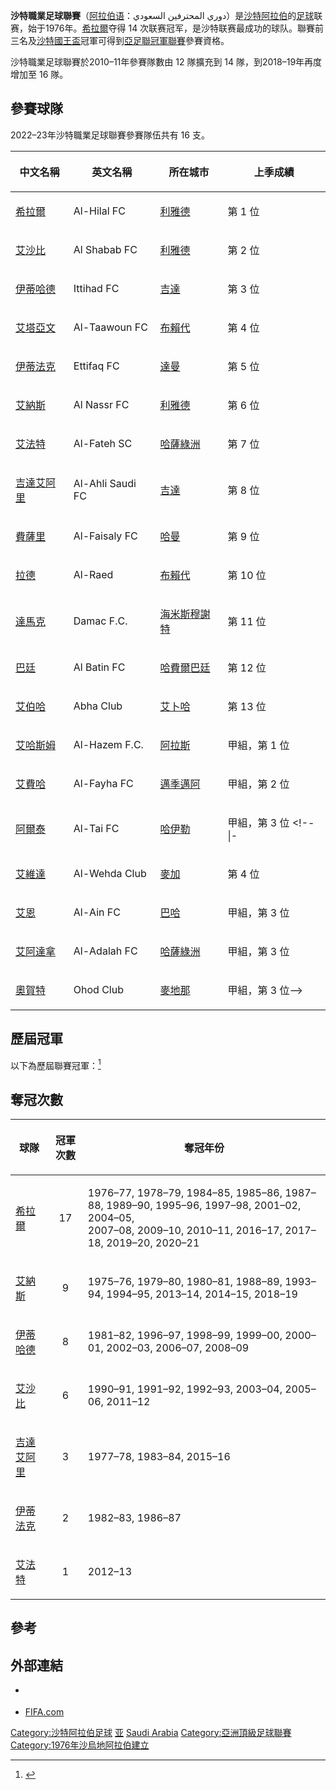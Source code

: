 {{noteTA
|G1=足球
|G2=沙特职业足球联赛
|G3=地名
|T=zh-cn:沙特职业足球联赛; zh-hk:沙特職業足球聯賽; zh-tw:沙烏地職業足球聯賽; 
|1=zh-cn:沙特职业足球联赛; zh-hk:沙特職業足球聯賽; zh-tw:沙烏地職業足球聯賽; 
}}
{{Infobox football league
| name             = 沙特職業足球聯賽
| image            = 
| pixels           = 
| country          = 沙特阿拉伯
| confed           = [[亞洲足球聯合總會|AFC]]（[[亞洲|亞洲]]）
| founded          = {{Start date and age|1976}}
| teams            = 16 隊
| relegation       = [[沙特甲組足球聯賽|沙特甲組足球聯賽]]
| level            = 第 1 級
| domest_cup       = [[沙特國王盃|沙特國王盃]]<br /> [[沙特超級盃|沙特超級盃]]
| confed_cup       = [[亞洲聯賽冠軍盃|亞洲聯賽冠軍盃]]<br /> [[阿拉伯球會冠軍盃|阿拉伯球會冠軍盃]]
| season           = 2020–21
| champions        = [[沙特希拉爾足球俱樂部|希拉爾]]（第 17 次）
| most_champs      = [[沙特希拉爾足球俱樂部|希拉爾]]（17 次）
| website          = [http://www.spl.com.sa/ 官方網站]
}}

'''沙特職業足球聯賽'''（[[阿拉伯语|阿拉伯语]]：دوري المحترفين السعودي）是[[沙特阿拉伯|沙特阿拉伯]]的[[足球|足球]]联赛，始于1976年。[[沙特希拉爾足球俱樂部|希拉爾]]夺得 14 次联赛冠军，是沙特联赛最成功的球队。聯賽前三名及[[沙特國王盃|沙特國王盃]]冠軍可得到[[亞足聯冠軍聯賽|亞足聯冠軍聯賽]]參賽資格。

沙特職業足球聯賽於2010–11年參賽隊數由 12 隊擴充到 14 隊，到2018–19年再度增加至 16 隊。

== 參賽球隊 ==
2022–23年沙特職業足球聯賽參賽隊伍共有 16 支。

{| class="wikitable" style=font-size:100%
|-
!中文名稱
!英文名稱
!所在城市
!上季成績
|-
|[[沙特希拉爾足球俱樂部|希拉爾]] || Al-Hilal FC || [[利雅德|利雅德]] || 第 1 位
|-
|[[利雅得艾沙比足球會|艾沙比]] || Al Shabab FC || [[利雅德|利雅德]] || 第 2 位
|-
|[[伊蒂哈德足球俱樂部|伊蒂哈德]] || Ittihad FC || [[吉達|吉達]] || 第 3 位
|-
|[[艾塔亞文足球會|艾塔亞文]] || Al-Taawoun FC || [[布賴代|布賴代]] || 第 4 位
|-
|[[伊蒂法克足球俱樂部|伊蒂法克]] || Ettifaq FC || [[達曼_(沙特阿拉伯)|達曼]] || 第 5 位
|-
|[[艾納斯足球會|艾納斯]] || Al Nassr FC || [[利雅德|利雅德]] || 第 6 位
|-
|[[艾法特足球會|艾法特]] || Al-Fateh SC || [[哈薩綠洲|哈薩綠洲]] || 第 7 位
|-
|[[沙特艾阿里足球會|吉達艾阿里]] || Al-Ahli Saudi FC || [[吉達|吉達]] || 第 8 位
|-
|[[費薩里足球會|費薩里]] || Al-Faisaly FC || [[哈曼|哈曼]] || 第 9 位
|-
|[[阿爾拉德足球會|拉德]] || Al-Raed || [[布賴代|布賴代]] || 第 10 位
|-
|[[達馬克足球會|達馬克]] || Damac F.C. || [[海米斯穆謝特|海米斯穆謝特]] || 第 11 位
|-
|[[艾巴廷足球會|巴廷]] || Al Batin FC || [[哈費爾巴廷|哈費爾巴廷]] || 第 12 位
|-
|[[艾伯哈足球會|艾伯哈]] || Abha Club || [[艾卜哈|艾卜哈]] || 第 13 位
|-
|[[艾哈斯姆足球會|艾哈斯姆]] || Al-Hazem F.C. || [[阿拉斯|阿拉斯]] || 甲組，第 1 位
|-
|[[艾費哈足球會|艾費哈]] || Al-Fayha FC || [[邁季邁阿|邁季邁阿]] || 甲組，第 2 位
|-
|[[阿爾泰足球會|阿爾泰]] || Al-Tai FC || [[哈伊勒|哈伊勒]] || 甲組，第 3 位
<!--|-
|[[艾卡迪沙足球會|艾卡迪沙]] || Al-Qadisiyah FC || [[拜爾|拜爾]] || 甲組，第 2 位
|-
|[[艾維達體育會|艾維達]] || Al-Wehda Club || [[麥加|麥加]] || 第 4 位
|-
|[[沙特艾恩足球會|艾恩]] || Al-Ain FC || [[巴哈_(沙特阿拉伯)|巴哈]] || 甲組，第 3 位
|-
|[[艾阿達拿足球會|艾阿達拿]] || Al-Adalah FC || [[哈薩綠洲|哈薩綠洲]] || 甲組，第 3 位
|-
|[[奧賀特足球會|奧賀特]] || Ohod Club || [[麥地那|麥地那]] || 甲組，第 3 位-->
|}

== 歷屆冠軍 ==
以下為歷屆聯賽冠軍：<ref>{{cite web |title=Saudi Arabia - List of Champions |url=http://www.rsssf.com/tabless/sauchamp.html |publisher=RSSSF |accessdate=2012年12月23日 |archive-date=2019年6月9日 |archive-url=https://web.archive.org/web/20190609131001/http://www.rsssf.com/tabless/sauchamp.html |dead-url=no }}</ref> 

{{columns-list|4|
*1975–76：[[艾納斯足球會|艾納斯]]
*1976–77：[[沙特希拉爾足球俱樂部|希拉爾]]
*1977–78：[[沙特艾阿里足球會|吉達艾阿里]]
*1978–79：[[沙特希拉爾足球俱樂部|希拉爾]]
*1979–80：[[艾納斯足球會|艾納斯]]
*1980–81：[[艾納斯足球會|艾納斯]]
*1981–82：[[伊蒂哈德足球俱樂部|伊蒂哈德]]
*1982–83：[[伊蒂法克足球俱樂部|伊蒂法克]]
*1983–84：[[沙特艾阿里足球會|吉達艾阿里]]
*1984–85：[[沙特希拉爾足球俱樂部|希拉爾]]
*1985–86：[[沙特希拉爾足球俱樂部|希拉爾]]
*1986–87：[[伊蒂法克足球俱樂部|伊蒂法克]]
*1987–88：[[沙特希拉爾足球俱樂部|希拉爾]]
*1988–89：[[艾納斯足球會|艾納斯]]
*1989–90：[[沙特希拉爾足球俱樂部|希拉爾]]
*1990–91：[[利雅德艾沙比足球會|艾沙比]]
*1991–92：[[利雅德艾沙比足球會|艾沙比]]
*1992–93：[[利雅德艾沙比足球會|艾沙比]]
*1993–94：[[艾納斯足球會|艾納斯]]
*1994–95：[[艾納斯足球會|艾納斯]]
*1995–96：[[沙特希拉爾足球俱樂部|希拉爾]]
*1996–97：[[伊蒂哈德足球俱樂部|伊蒂哈德]]
*1997–98：[[沙特希拉爾足球俱樂部|希拉爾]]
*1998–99：[[伊蒂哈德足球俱樂部|伊蒂哈德]]
*1999–2000：[[伊蒂哈德足球俱樂部|伊蒂哈德]]
*2000–01：[[伊蒂哈德足球俱樂部|伊蒂哈德]]
*2001–02：[[沙特希拉爾足球俱樂部|希拉爾]]
*2002–03：[[伊蒂哈德足球俱樂部|伊蒂哈德]]
*2003–04：[[利雅德艾沙比足球會|艾沙比]]
*2004–05：[[沙特希拉爾足球俱樂部|希拉爾]]
*2005–06：[[利雅德艾沙比足球會|艾沙比]]
*2006–07：[[伊蒂哈德足球俱樂部|伊蒂哈德]]
*2007–08：[[沙特希拉爾足球俱樂部|希拉爾]]
*2008–09：[[伊蒂哈德足球俱樂部|伊蒂哈德]]
*2009–10：[[沙特希拉爾足球俱樂部|希拉爾]]
*2010–11：[[沙特希拉爾足球俱樂部|希拉爾]]
*2011–12：[[利雅德艾沙比足球會|艾沙比]]
*2012–13：[[艾法特足球會|艾法特]]
*2013–14：[[艾納斯足球會|艾納斯]]
*2014–15：[[艾納斯足球會|艾納斯]]
*2015–16：[[沙特艾阿里足球會|吉達艾阿里]]
*2016–17：[[沙特希拉爾足球俱樂部|希拉爾]]
*2017–18：[[沙特希拉爾足球俱樂部|希拉爾]]
*2018–19：[[艾納斯足球會|艾納斯]]
*2019–20：[[沙特希拉爾足球俱樂部|希拉爾]]
*2020–21：[[沙特希拉爾足球俱樂部|希拉爾]]
}}

== 奪冠次數 ==
{| class="wikitable"
|-
! 球隊
! 冠軍次數
! 奪冠年份
|-
| [[沙特希拉爾足球俱樂部|希拉爾]] || <center>17 || 1976–77, 1978–79, 1984–85, 1985–86, 1987–88, 1989–90, 1995–96, 1997–98, 2001–02, 2004–05,<br> 2007–08, 2009–10, 2010–11, 2016–17, 2017–18, 2019–20, 2020–21
|-
| [[艾納斯足球會|艾納斯]] || <center>9 || 1975–76, 1979–80, 1980–81, 1988–89, 1993–94, 1994–95, 2013–14, 2014–15, 2018–19
|-
| [[伊蒂哈德足球俱樂部|伊蒂哈德]] || <center>8 || 1981–82, 1996–97, 1998–99, 1999–00, 2000–01, 2002–03, 2006–07, 2008–09
|-
| [[利雅德艾沙比足球會|艾沙比]] || <center>6 || 1990–91, 1991–92, 1992–93, 2003–04, 2005–06, 2011–12
|-
| [[沙特艾阿里足球會|吉達艾阿里]] || <center>3 || 1977–78, 1983–84, 2015–16
|-
| [[伊蒂法克足球俱樂部|伊蒂法克]] || <center>2 || 1982–83, 1986–87
|-
| [[艾法特足球會|艾法特]] || <center>1 || 2012–13
|}

== 參考 ==
{{reflist}}

== 外部連結 ==
*{{Official website|http://www.spl.com.sa/}} {{ar icon}}
*[http://www.fifa.com/associations/association=ksa/index.html FIFA.com] {{Wayback|url=http://www.fifa.com/associations/association=ksa/index.html |date=20151025133314 }} {{en icon}}

{{AFC leagues}}

[[Category:沙特阿拉伯足球|Category:沙特阿拉伯足球]]
[[Category:國家頂級足球聯賽|亚]]
[[Category:亞洲各國足球聯賽|Saudi Arabia]]
[[Category:亞洲頂級足球聯賽|Category:亞洲頂級足球聯賽]]
[[Category:1976年沙烏地阿拉伯建立|Category:1976年沙烏地阿拉伯建立]]